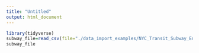 ```yaml
---
title: "Untitled"
output: html_document
---
```


```r
library(tidyverse)
subway_file=read_csv(file="./data_import_examples/NYC_Transit_Subway_Entrance_And_Exit_Data.csv")
subway_file
```


